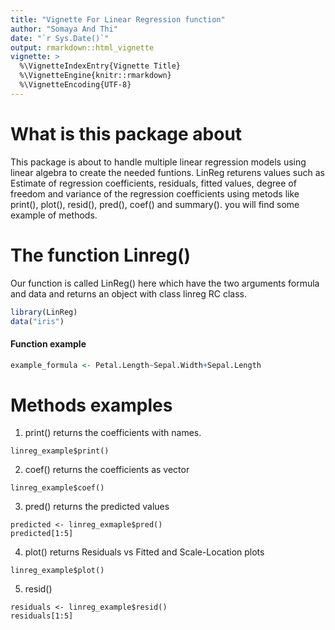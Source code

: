 ```yaml
---
title: "Vignette For Linear Regression function"
author: "Somaya And Thi"
date: "`r Sys.Date()`"
output: rmarkdown::html_vignette
vignette: >
  %\VignetteIndexEntry{Vignette Title}
  %\VignetteEngine{knitr::rmarkdown}
  %\VignetteEncoding{UTF-8}
---
```


# **What is this package about**

This package is about to handle multiple linear regression models using linear algebra to create the needed funtions. LinReg returens values such as Estimate of regression coefficients, residuals, fitted values, degree of freedom and variance of the regression coefficients using metods like print(), plot(), resid(), pred(), coef() and summary(). you will find some example of methods. 

# **The function Linreg()**

Our function is called LinReg() here which have the two arguments formula and data and returns an object with class linreg RC class.

```r
library(LinReg)
data("iris")
```
#### **Function example**

```r
example_formula <- Petal.Length~Sepal.Width+Sepal.Length
```
# **Methods examples**
 1. print() returns the coefficients with names. 
 ```
 linreg_example$print()
 ```
 2. coef() returns the coefficients as vector
  ```
 linreg_example$coef()
 ```
 3. pred() returns the predicted values
  ```
 predicted <- linreg_exmaple$pred()
 predicted[1:5]
 ```
 4. plot() returns Residuals vs Fitted and Scale-Location plots
 ```
 linreg_example$plot()
 ```
 5. resid() 
  ```
 residuals <- linreg_example$resid()
 residuals[1:5]
 ```
 

